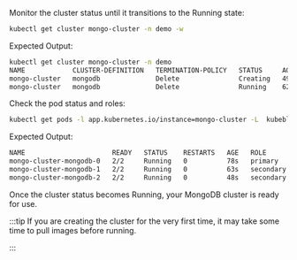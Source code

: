 Monitor the cluster status until it transitions to the Running state:
```bash
kubectl get cluster mongo-cluster -n demo -w
```

Expected Output:

```bash
kubectl get cluster mongo-cluster -n demo
NAME            CLUSTER-DEFINITION   TERMINATION-POLICY   STATUS     AGE
mongo-cluster   mongodb              Delete               Creating   49s
mongo-cluster   mongodb              Delete               Running    62s
```

Check the pod status and roles:
```bash
kubectl get pods -l app.kubernetes.io/instance=mongo-cluster -L  kubeblocks.io/role -n demo
```

Expected Output:
```bash
NAME                      READY   STATUS    RESTARTS   AGE   ROLE
mongo-cluster-mongodb-0   2/2     Running   0          78s   primary
mongo-cluster-mongodb-1   2/2     Running   0          63s   secondary
mongo-cluster-mongodb-2   2/2     Running   0          48s   secondary
```

Once the cluster status becomes Running, your MongoDB cluster is ready for use.

:::tip
If you are creating the cluster for the very first time, it may take some time to pull images before running.

:::
